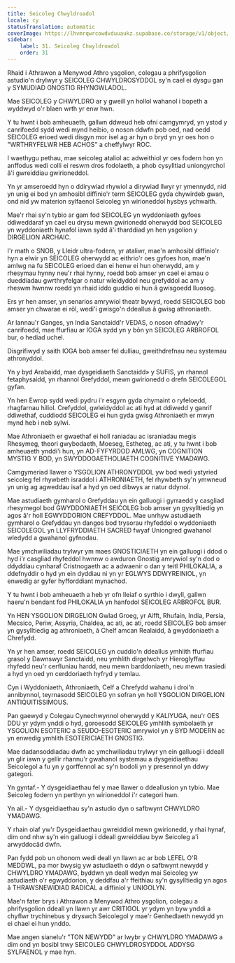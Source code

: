 ```yaml
---
title: Seicoleg Chwyldroadol
locale: cy
statusTranslation: automatic
coverImage: https://lhvmrqwrcowdvduuaukz.supabase.co/storage/v1/object/public/strapi-uploads/small_cover-educacion-fundamental.webp-2d51a7828a2b1309555be27f7e2a61a0.webp
sidebar:
    label: 31. Seicoleg Chwyldroadol
    order: 31
---
```

Rhaid i Athrawon a Menywod Athro ysgolion, colegau a phrifysgolion astudio'n drylwyr y SEICOLEG CHWYLDROSYDDOL sy'n cael ei dysgu gan y SYMUDIAD GNOSTIG RHYNGWLADOL.

Mae SEICOLEG y CHWYLDRO ar y gweill yn hollol wahanol i bopeth a wyddwyd o'r blaen wrth yr enw hwn.

Y tu hwnt i bob amheuaeth, gallwn ddweud heb ofni camgymryd, yn ystod y canrifoedd sydd wedi mynd heibio, o noson ddwfn pob oed, nad oedd SEICOLEG erioed wedi disgyn mor isel ag ar hyn o bryd yn yr oes hon o "WRTHRYFELWR HEB ACHOS" a cheffylwyr ROC.

I waethygu pethau, mae seicoleg ataliol ac adweithiol yr oes fodern hon yn anffodus wedi colli ei reswm dros fodolaeth, a phob cysylltiad uniongyrchol â'i gwreiddiau gwirioneddol.

Yn yr amseroedd hyn o ddirywiad rhywiol a dirywiad llwyr yr ymennydd, nid yn unig ei bod yn amhosibl diffinio'r term SEICOLEG gyda chywirdeb gwan, ond nid yw materion sylfaenol Seicoleg yn wirioneddol hysbys ychwaith.

Mae'r rhai sy'n tybio ar gam fod SEICOLEG yn wyddoniaeth gyfoes ddiweddaraf yn cael eu drysu mewn gwirionedd oherwydd bod SEICOLEG yn wyddoniaeth hynafol iawn sydd â'i tharddiad yn hen ysgolion y DIRGELION ARCHAIC.

I'r math o SNOB, y Lleidr ultra-fodern, yr ataliwr, mae'n amhosibl diffinio'r hyn a elwir yn SEICOLEG oherwydd ac eithrio'r oes gyfoes hon, mae'n amlwg na fu SEICOLEG erioed dan ei henw ei hun oherwydd, am y rhesymau hynny neu'r rhai hynny, roedd bob amser yn cael ei amau o dueddiadau gwrthryfelgar o natur wleidyddol neu grefyddol ac am y rheswm hwnnw roedd yn rhaid iddo guddio ei hun â gwisgoedd lluosog.

Ers yr hen amser, yn senarios amrywiol theatr bywyd, roedd SEICOLEG bob amser yn chwarae ei rôl, wedi'i gwisgo'n ddeallus â gwisg athroniaeth.

Ar lannau'r Ganges, yn India Sanctaidd'r VEDAS, o noson ofnadwy'r canrifoedd, mae ffurfiau ar IOGA sydd yn y bôn yn SEICOLEG ARBROFOL bur, o hediad uchel.

Disgrifiwyd y saith IOGA bob amser fel dulliau, gweithdrefnau neu systemau athronyddol.

Yn y byd Arabaidd, mae dysgeidiaeth Sanctaidd» y SUFIS, yn rhannol fetaphysaidd, yn rhannol Grefyddol, mewn gwirionedd o drefn SEICOLEGOL gyfan.

Yn hen Ewrop sydd wedi pydru i'r esgyrn gyda chymaint o ryfeloedd, rhagfarnau hiliol. Crefyddol, gwleidyddol ac ati hyd at ddiwedd y ganrif ddiwethaf, cuddiodd SEICOLEG ei hun gyda gwisg Athroniaeth er mwyn mynd heb i neb sylwi.

Mae Athroniaeth er gwaethaf ei holl raniadau ac israniadau megis Rhesymeg, theori gwybodaeth, Moeseg, Estheteg, ac ati, y tu hwnt i bob amheuaeth ynddi'i hun, yn AD-FYFYRDOD AMLWG, yn COGNITION MYSTIG Y BOD, yn SWYDDOGAETHOLIAETH COGNITIVE YMADAWG.

Camgymeriad llawer o YSGOLION ATHRONYDDOL yw bod wedi ystyried seicoleg fel rhywbeth israddol i ATHRONIAETH, fel rhywbeth sy'n ymwneud yn unig ag agweddau isaf a hyd yn oed dibwys ar natur ddynol.

Mae astudiaeth gymharol o Grefyddau yn ein galluogi i gyrraedd y casgliad rhesymegol bod GWYDDONIAETH SEICOLEG bob amser yn gysylltiedig yn agos â'r holl EGWYDDORION CREFYDDOL. Mae unrhyw astudiaeth gymharol o Grefyddau yn dangos bod trysorau rhyfeddol o wyddoniaeth SEICOLEGOL yn LLYFRYDDIAETH SACRED fwyaf Uniongred gwahanol wledydd a gwahanol gyfnodau.

Mae ymchwiliadau trylwyr ym maes GNOSTICIAETH yn ein galluogi i ddod o hyd i'r casgliad rhyfeddol hwnnw o awduron Gnostig amrywiol sy'n dod o ddyddiau cynharaf Cristnogaeth ac a adwaenir o dan y teitl PHILOKALIA, a ddefnyddir o hyd yn ein dyddiau ni yn yr EGLWYS DDWYREINIOL, yn enwedig ar gyfer hyfforddiant mynachod.

Y tu hwnt i bob amheuaeth a heb yr ofn lleiaf o syrthio i dwyll, gallwn haeru'n bendant fod PHILOKALIA yn hanfodol SEICOLEG ARBROFOL BUR.

Yn HEN YSGOLION DIRGELION Gwlad Groeg, yr Aifft, Rhufain, India, Persia, Mecsico, Periw, Assyria, Chaldea, ac ati, ac ati, roedd SEICOLEG bob amser yn gysylltiedig ag athroniaeth, â Chelf amcan Realaidd, â gwyddoniaeth a Chrefydd.

Yn yr hen amser, roedd SEICOLEG yn cuddio'n ddeallus ymhlith ffurfiau grasol y Dawnswyr Sanctaidd, neu ymhlith dirgelwch yr Hieroglyffau rhyfedd neu'r cerfluniau hardd, neu mewn barddoniaeth, neu mewn trasiedi a hyd yn oed yn cerddoriaeth hyfryd y temlau.

Cyn i Wyddoniaeth, Athroniaeth, Celf a Chrefydd wahanu i droi'n annibynnol, teyrnasodd SEICOLEG yn sofran yn holl YSGOLION DIRGELION ANTIQUITISSIMOUS.

Pan gaewyd y Colegau Cynechwynnol oherwydd y KALIYUGA, neu'r OES DDU yr ydym ynddi o hyd, goroesodd SEICOLEG ymhlith symbolaeth yr YSGOLION ESOTERIC a SEUDO-ESOTERIC amrywiol yn y BYD MODERN ac yn enwedig ymhlith ESOTERICIAETH GNOSTIG.

Mae dadansoddiadau dwfn ac ymchwiliadau trylwyr yn ein galluogi i ddeall yn glir iawn y gellir rhannu'r gwahanol systemau a dysgeidiaethau Seicolegol a fu yn y gorffennol ac sy'n bodoli yn y presennol yn ddwy gategori.

Yn gyntaf.- Y dysgeidiaethau fel y mae llawer o ddeallusion yn tybio. Mae Seicoleg fodern yn perthyn yn wirioneddol i'r categori hwn.

Yn ail.- Y dysgeidiaethau sy'n astudio dyn o safbwynt CHWYLDRO YMADAWG.

Y rhain olaf yw'r Dysgeidiaethau gwreiddiol mewn gwirionedd, y rhai hynaf, dim ond nhw sy'n ein galluogi i ddeall gwreiddiau byw Seicoleg a'i arwyddocâd dwfn.

Pan fydd pob un ohonom wedi deall yn llawn ac ar bob LEFEL O'R MEDDWL, pa mor bwysig yw astudiaeth o ddyn o safbwynt newydd y CHWYLDRO YMADAWG, byddwn yn deall wedyn mai Seicoleg yw astudiaeth o'r egwyddorion, y deddfau a'r ffeithiau sy'n gysylltiedig yn agos â THRAWSNEWIDIAD RADICAL a diffiniol y UNIGOLYN.

Mae'n fater brys i Athrawon a Menywod Athro ysgolion, colegau a phrifysgolion ddeall yn llawn yr awr CRITIGOL yr ydym yn byw ynddi a chyflwr trychinebus y dryswch Seicolegol y mae'r Genhedlaeth newydd yn ei chael ei hun ynddo.

Mae angen sianelu'r "TON NEWYDD" ar lwybr y CHWYLDRO YMADAWG a dim ond yn bosibl trwy SEICOLEG CHWYLDROSYDDOL ADDYSG SYLFAENOL y mae hyn.

